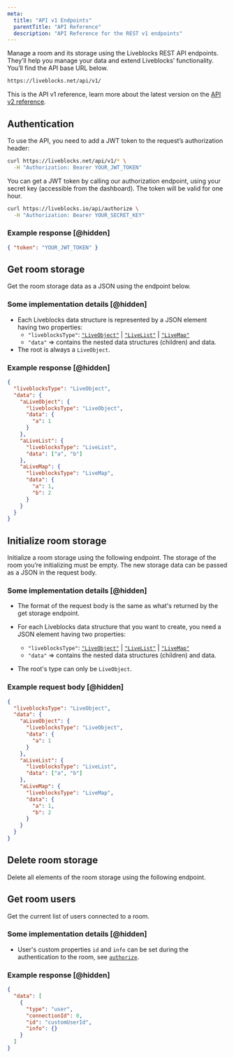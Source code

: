 ```yaml
---
meta:
  title: "API v1 Endpoints"
  parentTitle: "API Reference"
  description: "API Reference for the REST v1 endpoints"
---
```


Manage a room and its storage using the Liveblocks REST API endpoints. They’ll
help you manage your data and extend Liveblocks’ functionality. You’ll find the
API base URL below.

```bash
https://liveblocks.net/api/v1/
```

<Banner title="API v1 is deprecated">

This is the API v1 reference, learn more about the latest version on the [API v2
reference][].

</Banner>

## Authentication

To use the API, you need to add a JWT token to the request’s authorization
header:

```bash
curl https://liveblocks.net/api/v1/* \
  -H "Authorization: Bearer YOUR_JWT_TOKEN"
```

You can get a JWT token by calling our authorization endpoint, using your secret
key (accessible from the dashboard). The token will be valid for one hour.

```bash
curl https://liveblocks.io/api/authorize \
  -H "Authorization: Bearer YOUR_SECRET_KEY"
```

### Example response [@hidden]

```json
{ "token": "YOUR_JWT_TOKEN" }
```

## Get room storage

Get the room storage data as a JSON using the endpoint below.

<EndpointBlock
  method="GET"
  endpoint="https://liveblocks.net/api/v1/room/:roomId/storage"
/>

### Some implementation details [@hidden]

- Each Liveblocks data structure is represented by a JSON element having two
  properties:
  - `"liveblocksType"`: [`"LiveObject"`][] | [`"LiveList"`][] | [`"LiveMap"`][]
  - `"data"` => contains the nested data structures (children) and data.
- The root is always a `LiveObject`.

### Example response [@hidden]

```json
{
  "liveblocksType": "LiveObject",
  "data": {
    "aLiveObject": {
      "liveblocksType": "LiveObject",
      "data": {
        "a": 1
      }
    },
    "aLiveList": {
      "liveblocksType": "LiveList",
      "data": ["a", "b"]
    },
    "aLiveMap": {
      "liveblocksType": "LiveMap",
      "data": {
        "a": 1,
        "b": 2
      }
    }
  }
}
```

## Initialize room storage

Initialize a room storage using the following endpoint. The storage of the room
you’re initializing must be empty. The new storage data can be passed as a JSON
in the request body.

<EndpointBlock
  method="POST"
  endpoint="https://liveblocks.net/api/v1/room/:roomId/storage"
/>

### Some implementation details [@hidden]

- The format of the request body is the same as what's returned by the get
  storage endpoint.
- For each Liveblocks data structure that you want to create, you need a JSON
  element having two properties:

  - `"liveblocksType"`: [`"LiveObject"`][] | [`"LiveList"`][] | [`"LiveMap"`][]
  - `"data"` => contains the nested data structures (children) and data.

- The root's type can only be `LiveObject`.

### Example request body [@hidden]

```json
{
  "liveblocksType": "LiveObject",
  "data": {
    "aLiveObject": {
      "liveblocksType": "LiveObject",
      "data": {
        "a": 1
      }
    },
    "aLiveList": {
      "liveblocksType": "LiveList",
      "data": ["a", "b"]
    },
    "aLiveMap": {
      "liveblocksType": "LiveMap",
      "data": {
        "a": 1,
        "b": 2
      }
    }
  }
}
```

## Delete room storage

Delete all elements of the room storage using the following endpoint.

<EndpointBlock
  method="DELETE"
  endpoint="https://liveblocks.net/api/v1/room/:roomId/storage"
/>

## Get room users

Get the current list of users connected to a room.

<EndpointBlock
  method="GET"
  endpoint="https://liveblocks.net/api/v1/room/:roomId/users"
/>

### Some implementation details [@hidden]

- User's custom properties `id` and `info` can be set during the authentication
  to the room, see [`authorize`][].

### Example response [@hidden]

```json
{
  "data": [
    {
      "type": "user",
      "connectionId": 0,
      "id": "customUserId",
      "info": {}
    }
  ]
}
```

[api v2 reference]: /docs/api-reference/rest-api-endpoints
[`"livelist"`]: /docs/api-reference/liveblocks-client#LiveList
[`"livemap"`]: /docs/api-reference/liveblocks-client#LiveMap
[`"liveobject"`]: /docs/api-reference/liveblocks-client#LiveObject
[`authorize`]: /docs/api-reference/liveblocks-node#authorize
